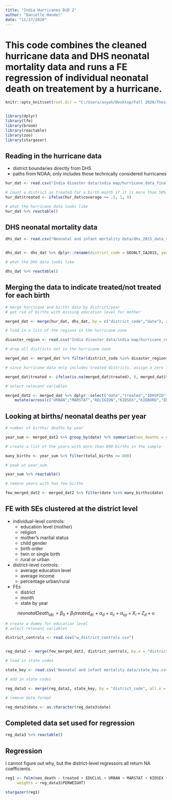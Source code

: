 ---
title: "India Hurricanes DiD 2"
author: "Danielle Handel"
date: "11/27/2020"
---

# This code combines the cleaned hurricane data and DHS neonatal mortality data and runs a FE regression of individual neonatal death on treatement by a hurricane. 


```{r setup, include=FALSE}
knitr::opts_knit$set(root.dir = "C:/Users/asyah/Desktop/Fall 2020/Thesis/Disaster/", echo = TRUE, tidy.opts=list(width.cutoff=60),tidy=TRUE)


library(dplyr)
library(lfe)
library(broom)
library(reactable)
library(zoo)
library(stargazer)
```

## Reading in the hurricane data

* district boundaries directly from DHS
* paths from NOAA; only includes those technically considered hurricanes

```{r}

hur_dat <- read.csv("India disaster data/india map/hurricane_data_final_9mos.csv") 

# count a district as treated for a birth month if it is more than 50% covered by hurricanes in the 9 month period prior
hur_dat$treated <- ifelse(hur_dat$coverage >= .5, 1, 0)

# what the hurricane data looks like
hur_dat %>% reactable()

```

## DHS neonatal mortality data  

```{r}
dhs_dat <- read.csv("Neonatal and infant mortality data/dhs_2015_data_v5.csv")


dhs_dat <- dhs_dat %>% dplyr::rename(district_code = GEOALT_IA2015, year = KIDBIRTHYR, date = birthday_full) %>% filter(RESIDENT == 1) %>% mutate(date = as.Date(as.yearmon(date)))

# what the DHS data looks like

dhs_dat %>% reactable()
```

## Merging the data to indicate treated/not treated for each birth 
```{r}
# merge hurricane and births data by district/year
# get rid of births with missing education level for mother

merged_dat <- merge(hur_dat, dhs_dat, by = c("district_code","date"), all.y = TRUE) %>% filter(EDUCLVL != 8)

# load in a list of the regions in the hurricane zone

disaster_region <- read.csv("India disaster data/india map/hurricane_region_districts.csv")

# drop all districts not in the hurricane zone 

merged_dat <- merged_dat %>% filter(district_code %in% disaster_region$x)

# since hurricane data only includes treated districts, assign a zero for treatment to any districts without a treatment value after merging 

merged_dat$treated <- ifelse(is.na(merged_dat$treated), 0, merged_dat$treated)

# select relevant variables 

merged_dat2 <- merged_dat %>% dplyr::select("date","treated","IDHSPID","PERWEIGHT","year","URBAN","MARSTAT","WEALTHS","CHEB","neo_death","RELIGION","KIDSEX","KIDBORD","EDUCLVL","district_code","KIDTWIN")%>%
    mutate(across(c("URBAN","MARSTAT","RELIGION","KIDSEX","KIDBORD","EDUCLVL","KIDTWIN"), as.factor))
```

## Looking at births/ neonatal deaths per year

```{r}
# number of births/ deaths by year 

year_sum <- merged_dat2 %>% group_by(date) %>% summarize(neo_deaths = sum(neo_death), total_births = n())

# create a list of the years with more than 800 births in the sample 

many_births <- year_sum %>% filter(total_births >= 800)

# peak at year_sum 

year_sum %>% reactable()

# remove years with two few births 

few_merged_dat2 <- merged_dat2 %>% filter(date %in% many_births$date)

```



## FE with SEs clustered at the district level

* individual-level controls: 
    + education level (mother)
    + religion
    + mother's marital status
    + child gender
    + birth order
    + twin or single birth
    + rural or urban
* district-level controls: 
    + average education level
    + average income 
    + percentage urban/rural
* FEs
    + district
    + month
    + state by year

$$neonatalDeath_{idc} = \beta_0 + \beta_1 treated_{dc} + \alpha_{d} + \alpha_c + \alpha_{sy} + X_{i} + Z_{d} + u $$

```{r}
# create a dummy for education level
# select relevant variables

district_controls <- read.csv("w_district_controls.csv")


reg_data2 <- merge(few_merged_dat2, district_controls, by.x = "district_code", by.y = "GEOALT_IA2015", all.x = T)

# load in state codes 

state_key <- read.csv('Neonatal and infant mortality data/state_key.csv')

# add in state codes

reg_data3 <- merge(reg_data2, state_key, by = "district_code", all.x = T)

# remove date format 

reg_data3$date <- as.character(reg_data3$date)

```

## Completed data set used for regression

```{r}
reg_data3 %>% reactable()
```

## Regression

I cannot figure out why, but the district-level regressors all return NA coefficients. 

```{r}
reg1 <- felm(neo_death ~ treated + EDUCLVL + URBAN + MARSTAT + KIDSEX + KIDTWIN + KIDBORD + RELIGION + avg_wealth + average_ed + urban_per| district_code + date + factor(state_code):factor(year)|0|district_code, data = reg_data3, 
     weights = reg_data3$PERWEIGHT)

stargazer(reg1)
```




